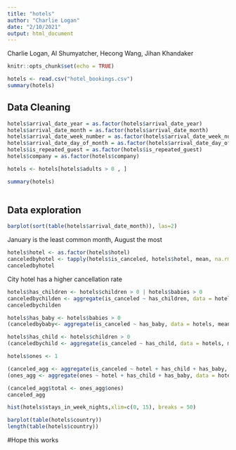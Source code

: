 ---
title: "hotels"
author: "Charlie Logan"
date: "2/10/2021"
output: html_document
---

Charlie Logan, Al Shumyatcher, Hecong Wang, Jihan Khandaker
 

```{r setup, include=FALSE}
knitr::opts_chunk$set(echo = TRUE)
```

```{r}
hotels <- read.csv("hotel_bookings.csv")
summary(hotels)

```

## Data Cleaning
```{r}
hotels$arrival_date_year = as.factor(hotels$arrival_date_year)
hotels$arrival_date_month = as.factor(hotels$arrival_date_month)
hotels$arrival_date_week_number = as.factor(hotels$arrival_date_week_number)
hotels$arrival_date_day_of_month = as.factor(hotels$arrival_date_day_of_month)
hotels$is_repeated_guest = as.factor(hotels$is_repeated_guest)
hotels$company = as.factor(hotels$company)

hotels <- hotels[hotels$adults > 0 , ]

summary(hotels)
                          
```
## Data exploration
```{r}
barplot(sort(table(hotels$arrival_date_month)), las=2)
```
January is the least common month, August the most

```{r}
hotels$hotel <- as.factor(hotels$hotel)
canceledbyhotel <- tapply(hotels$is_canceled, hotels$hotel, mean, na.rm=TRUE)
canceledbyhotel
```
City hotel has a higher cancellation rate
```{r}
hotels$has_children <- hotels$children > 0 | hotels$babies > 0
canceledbychilden <- aggregate(is_canceled ~ has_children, data = hotels, mean)
canceledbychilden
```
```{r}
hotels$has_baby <- hotels$babies > 0
(canceledbybaby<- aggregate(is_canceled ~ has_baby, data = hotels, mean))

hotels$has_child <- hotels$children > 0
(canceledbychild <- aggregate(is_canceled ~ has_child, data = hotels, mean))

hotels$ones <- 1

(canceled_agg <- aggregate(is_canceled ~ hotel + has_child + has_baby, data = hotels, mean))
(ones_agg <- aggregate(ones ~ hotel + has_child + has_baby, data = hotels, sum))

(canceled_agg$total <- ones_agg$ones)
canceled_agg
```
```{r}
hist(hotels$stays_in_week_nights,xlim=c(0, 15), breaks = 50)
```

```{r}
barplot(table(hotels$country))
length(table(hotels$country))
```
#Hope this works
